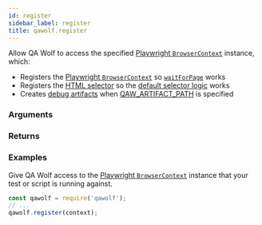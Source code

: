 ```yaml
---
id: register
sidebar_label: register
title: qawolf.register
---
```



<Syntax code="register(context)" />

Allow QA Wolf to access the specified [Playwright `BrowserContext`](https://github.com/microsoft/playwright/blob/master/docs/api.md#class-browsercontext) instance, which:

- Registers the [Playwright `BrowserContext`](https://github.com/microsoft/playwright/blob/master/docs/api.md#class-browsercontext) so [`waitForPage`](wait_for_page) works
- Registers the [HTML selector](https://github.com/qawolf/playwright-html-selector) so the [default selector logic](../../use_custom_selectors#default-selector-logic) works
- Creates [debug artifacts](../../run_tests_in_ci#debug) when [QAW_ARTIFACT_PATH](../environment_variables#qaw_artifact_path) is specified

### Arguments

<ArgumentRegister />

### Returns

<ReturnVoid />

### Examples

Give QA Wolf access to the [Playwright `BrowserContext`](https://github.com/microsoft/playwright/blob/master/docs/api.md#class-browsercontext) instance that your test or script is running against.

```js
const qawolf = require('qawolf');
// ...
qawolf.register(context);
```
